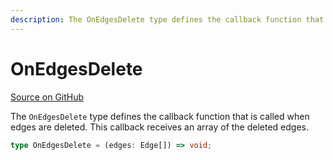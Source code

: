 ```yaml
---
description: The OnEdgesDelete type defines the callback function that is called when edges are deleted.
---
```


# OnEdgesDelete

[Source on GitHub](https://github.com/xyflow/xyflow/blob/main/packages/react/src/types/general.ts#L52)

The `OnEdgesDelete` type defines the callback function that is called when edges are deleted. This callback receives an array of the deleted edges.

```ts
type OnEdgesDelete = (edges: Edge[]) => void;
```

<APIDocs typeName="OnEdgesDelete" packageName="react" />
